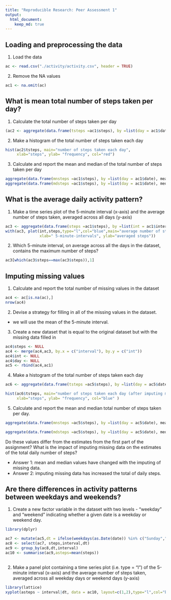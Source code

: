 ```yaml
---
title: "Reproducible Research: Peer Assessment 1"
output: 
  html_document:
    keep_md: true
---
```



## Loading and preprocessing the data
1.  Load the data
```r
ac <- read.csv("./activity/activity.csv", header = TRUE)
```
2.  Remove the NA values
```r
ac1 <- na.omit(ac)
```
## What is mean total number of steps taken per day?
1.  Calculate the total number of steps taken per day
```r
(ac2 <- aggregate(data.frame(tsteps =ac1$steps), by =list(day = ac1$date), sum))
```
2. Make a histogram of the total number of steps taken each day
```r
hist(ac2$tsteps, main="number of steps taken each day",
     xlab="steps", ylab= "frequency", col="red")
```

3.  Calculate and report the mean and median of the total number of steps taken per day
```r
aggregate(data.frame(mnsteps =ac1$steps), by =list(day = ac1$date), mean)
aggregate(data.frame(mdsteps =ac1$steps), by =list(day = ac1$date), median)

```
## What is the average daily activity pattern?
1.  Make a time series plot of the 5-minute interval (x-axis) and the average number of steps taken, averaged across all days (y-axis)
```r
ac3 <- aggregate(data.frame(steps =ac1$steps), by =list(int = ac1$interval), mean)
with(ac3, plot(int,steps,type="l",col="blue",main="average number of steps across all days",
               xlab=" 5-minute-intervals", ylab="averaged steps"))
```

2.  Which 5-minute interval, on average across all the days in the dataset, contains the maximum number of steps?
```r
ac3[which(ac3$steps==max(ac3$steps)),1]
```

## Imputing missing values
1.  Calculate and report the total number of missing values in the dataset 
```r
ac4 <- ac[is.na(ac),]
nrow(ac4)
```
2. Devise a strategy for filling in all of the missing values in the dataset.

-  we will use the mean of the 5-minute interval.

3.  Create a new dataset that is equal to the original dataset but with the missing data filled in
```r

ac4$steps <- NULL
ac4 <- merge(ac4,ac3, by.x = c("interval"), by.y = c("int"))
ac4$int <- NULL
ac4$day <- NULL
ac5 <- rbind(ac4,ac1)
```
4.  Make a histogram of the total number of steps taken each day 
```r
ac6 <- aggregate(data.frame(tsteps =ac5$steps), by =list(day = ac5$date), sum)

hist(ac6$tsteps, main="number of steps taken each day (after imputing missing Values)",
     xlab="steps", ylab= "frequency", col="blue" )

```

5.  Calculate and report the mean and median total number of steps taken per day. 
```r

aggregate(data.frame(mnsteps =ac5$steps), by =list(day = ac5$date), mean)

aggregate(data.frame(mdsteps =ac5$steps), by =list(day = ac5$date), median)

```
Do these values differ from the estimates from the first part of the assignment? What is the impact of imputing missing data on the estimates of the total daily number of steps?

- Answer 1: mean and median values have changed with the imputing of missing data.
- Answer 2: imputing missing data has increased the total of daily steps.

## Are there differences in activity patterns between weekdays and weekends?
1.  Create a new factor variable in the dataset with two levels - "weekday" and "weekend" indicating whether a given date is a weekday or weekend day.
```r
library(dplyr)

ac7 <- mutate(ac5,dt = ifelse(weekdays(as.Date(date)) %in% c("Sunday","Saturday"),"weekend" , "weekday" ))
ac8 <- select(ac7, steps,interval,dt)
ac9 <- group_by(ac8,dt,interval)
ac10 <- summarise(ac9,asteps=mean(steps))
        
```
2.  Make a panel plot containing a time series plot (i.e. type = "l") of the 5-minute interval (x-axis) and the average number of steps taken, averaged across all weekday days or weekend days (y-axis)
```r
library(lattice)
xyplot(asteps ~ interval|dt, data = ac10, layout=c(1,2),type="l",col="blue",main="average number of steps across all days (after imputing missing Values)", xlab=" 5-minute-intervals", ylab="averaged steps")
```